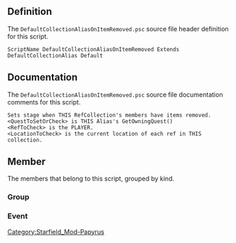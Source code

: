 {{Script_Object_Summary
| title = DefaultCollectionAliasOnItemRemoved
| name = [[SFM:Script-DefaultCollectionAliasOnItemRemoved|DefaultCollectionAliasOnItemRemoved]]
| extends = [[SFM:Script-DefaultCollectionAlias|DefaultCollectionAlias]] → [[SFM:Script-DefaultCollectionAliasParent|DefaultCollectionAliasParent]] → [[SFM:Script-RefCollectionAlias|RefCollectionAlias]] → [[SFM:Script-Alias|Alias]] → [[SFM:Script-ScriptObject|ScriptObject]]
| flags = Default
}}


== Definition ==
The <code>DefaultCollectionAliasOnItemRemoved.psc</code> source file header definition for this script.

<source lang="papyrus">
ScriptName DefaultCollectionAliasOnItemRemoved Extends DefaultCollectionAlias Default
</source>


== Documentation ==
The <code>DefaultCollectionAliasOnItemRemoved.psc</code> source file documentation comments for this script.

<source>
Sets stage when THIS RefCollection's members have items removed.
<QuestToSetOrCheck> is THIS Alias's GetOwningQuest()
<RefToCheck> is the PLAYER.
<LocationToCheck> is the current location of each ref in THIS collection.
</source>


== Member ==
The members that belong to this script, grouped by kind.

=== Group ===
{{Script_Object_Member_Summary
| title = Script_Specific_Properties
| script = [[SFM:Script-DefaultCollectionAliasOnItemRemoved|DefaultCollectionAliasOnItemRemoved]]
| name = [[SFM:Script-DefaultCollectionAliasOnItemRemoved/Script_Specific_Properties|Script_Specific_Properties]]
| kind = Group
}}

=== Event ===
{{Script_Object_Member_Summary
| title = OnAliasInit
| script = [[SFM:Script-DefaultCollectionAliasOnItemRemoved|DefaultCollectionAliasOnItemRemoved]]
| name = [[SFM:Script-DefaultCollectionAliasOnItemRemoved/OnAliasInit|OnAliasInit]]
| kind = Event
}}

{{Script_Object_Member_Summary
| title = OnItemRemoved
| script = [[SFM:Script-DefaultCollectionAliasOnItemRemoved|DefaultCollectionAliasOnItemRemoved]]
| name = [[SFM:Script-DefaultCollectionAliasOnItemRemoved/OnItemRemoved|OnItemRemoved]]
| kind = Event
| parameters = ObjectReference akSenderRef, Form akBaseItem, int aiItemCount, ObjectReference akItemReference, ObjectReference akDestContainer, int aiTransferReason
}}


[[Category:Starfield_Mod-Papyrus]]
